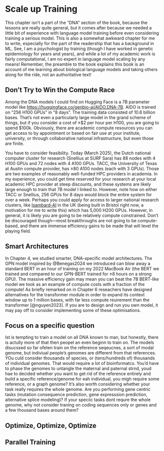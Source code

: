 # Scale up Training {.unnumbered}

This chapter isn't a part of the "DNA" section of the book, because the lessons are really quite general, but it comes after because we needed a little bit of experience with language model training before even considering training a serious model. This is also a somewhat awkward chapter for me to write, especially for the part of the readership that has a background in ML. See, I am a psychologist by training (though I have worked in genetic epidemiology for years and years), and while a lot of my academic work is fairly computational, I am no expert in language model scaling by any means! Remember, the preamble to the book explains this book is an account of me learning about biological language models and taking others along for the ride, not an authoritative text!

## Don't Try to Win the Compute Race

Among the DNA models I could find on Hugging Face is a 7B parameter model like <https://huggingface.co/genbio-ai/AIDO.DNA-7B>. AIDO is trained on "256 H100 GPUs" in "8 days". The training data consisted of 10.6 billion bases. That's not even a particularly large model in the grand scheme of things, but if you consider a cost of ±$2 per hour per H100, you are going to spend $100k. Obviously, there are academic compute resources you can get access to by appointment or based on fair use at your institute, university, or through collaborative national infrastructure, but even those are finite.

You have to consider feasibility. Today (March 2025), the Dutch national computer cluster for research (Snellius at SURF Sara) has 88 nodes with 4 H100 GPUs and 72 nodes with 4 A100 GPUs. TACC, the University of Texas at Austin compute provider, has ±80 A100 nodes (each with 3 GPUs). Those are two examples of reasonably well-funded HPC providers in academia. In my experience, you could get time reserved for your research at your local academic HPC provider at steep discounts, and these systems are likely large enough to train that 7B model I linked to. However, note how on either TACC or Snellius, 256 GPUs for 8 days would block the entire system for over a week. Perhaps you could apply for access to larger national research clusters, like [Isambard-AI](https://www.bristol.ac.uk/news/2023/november/supercomputer-announcement.html) in the UK (being built in Bristol right now, a motivation for me to write this) which has 5,000 H200 GPUs. However, in general, it is likely you are going to be relatively compute constrained. Don't be discouraged though—most breakthroughs are not going to be compute-based, and there are immense efficiency gains to be made that will level the playing field.

## Smart Architectures

In Chapter 4, we studied smarter, DNA-specific model architectures. The GPN model inspired by @Benegas2024 we introduced can blow away a standard BERT in an hour of training on my 2022 MacBook Air (the BERT we trained and compared to our GPN-BERT trained for ±8 hours on a strong GPU). The massive efficiency gain may mean you can beat the 7B BERT-like model we took as an example of compute costs with a fraction of the compute! As briefly remarked on in Chapter 6 reseachers have designed alternatives for the transformer module in order to expand its context window up to 1 million bases, with far less compute reuirement than the transformer [@nguyen2023]. If you are to design and run you own model, it may pay off to consider implementing some of these optimisations.

## Focus on a specific question

Ist is tempting to train a model on all DNA known to man, but honestly, there is actully more of that then peopel an even beginn to train on. The models disucssed so far ofeten train on the reference seqeucnes, a sort of modal genome, but indiviual people's genomes are different from that references. YOu culd consider thousands of species, or (tens/hundreds of) thousands of individual genomes. That would require a lot of bioinformatcs. You'd have to phase the genomes to untangle the maternal and paternal strnd, youd hae to decided whether you want to get rid of the reference entirely and build a specific reference/genome for eah individual, you migh require some reference, or a graph genome? It's also worth considering whether your task really requires the whole genome. Are you performing gene centric tasks (mutation consequence prediction, gene expresssion prediction, alternative splice modeling)? If your speciic tasks dont requre the whole genome, why not consider traning on coding sequences only or genes and a few thousand bases around them? 

## Optimize, Optimize, Optimize

## Parallel Training